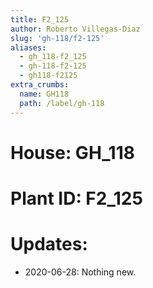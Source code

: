 ```yaml
---
title: F2_125
author: Roberto Villegas-Diaz
slug: 'gh-118/f2-125'
aliases:
  - gh_118-f2_125
  - gh-118-f2-125
  - gh118-f2125
extra_crumbs:
  name: GH118
  path: /label/gh-118
---
```


# **House**: GH_118
# **Plant ID**: F2_125
# **Updates**: 
 - 2020-06-28: Nothing new.
